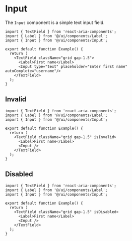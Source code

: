 # Input

The `Input` component is a simple text input field.

```tsx
import { TextField } from 'react-aria-components';
import { Label } from '@/ui/components/Label';
import { Input } from '@/ui/components/Input';

export default function Example() {
  return (
    <TextField className="grid gap-1.5">
      <Label>First name</Label>
      <Input type="text" placeholder="Enter first name" autoComplete="username"/>
    </TextField>
  );
}
```

## Invalid

```tsx
import { TextField } from 'react-aria-components';
import { Label } from '@/ui/components/Label';
import { Input } from '@/ui/components/Input';

export default function Example() {
  return (
    <TextField className="grid gap-1.5" isInvalid>
      <Label>First name</Label>
      <Input />
    </TextField>
  );
}
```

## Disabled

```tsx
import { TextField } from 'react-aria-components';
import { Label } from '@/ui/components/Label';
import { Input } from '@/ui/components/Input';

export default function Example() {
  return (
    <TextField className="grid gap-1.5" isDisabled>
      <Label>First name</Label>
      <Input />
    </TextField>
  );
}
```
